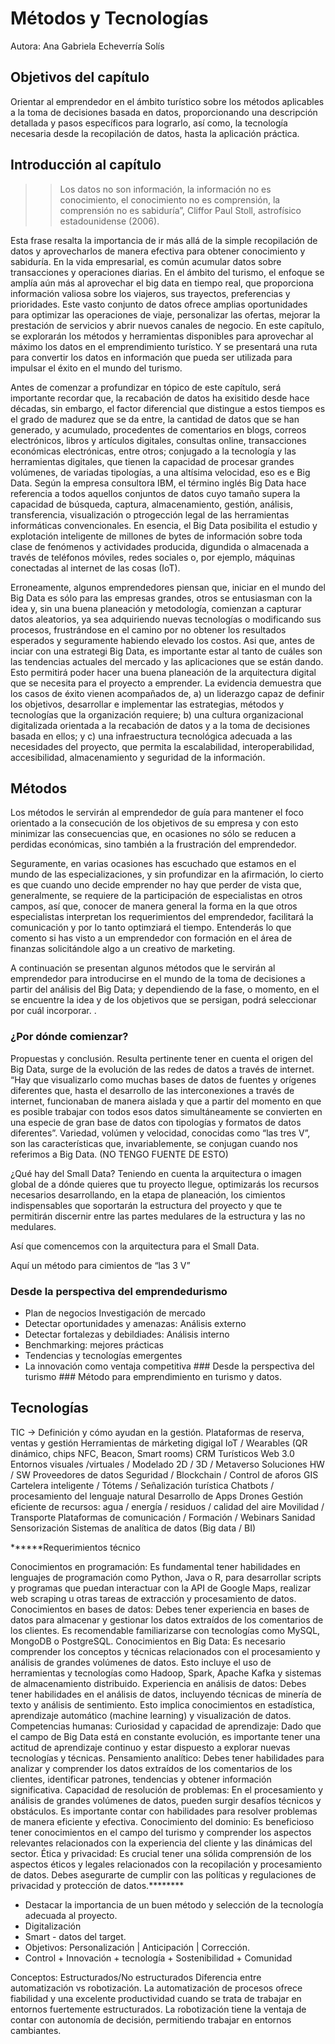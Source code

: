 # Métodos y Tecnologías
Autora: Ana Gabriela Echeverría Solís

## Objetivos del capítulo
Orientar al emprendedor en el ámbito turístico sobre los métodos aplicables a la toma de decisiones basada en datos, proporcionando una descripción detallada y pasos específicos para lograrlo, así como, la tecnología necesaria desde la recopilación de datos, hasta la aplicación práctica.

## Introducción al capítulo

>> Los datos no son información, la información no es conocimiento, el conocimiento no es comprensión, la comprensión no es sabiduría", Cliffor Paul Stoll, astrofísico estadounidense (2006). 

Esta frase resalta la importancia de ir más allá de la simple recopilación de datos y aprovecharlos de manera efectiva para obtener conocimiento y sabiduría. En la vida empresarial, es común acumular datos sobre transacciones y operaciones diarias. En el ámbito del turismo, el enfoque se amplía aún más al aprovechar el big data en tiempo real, que proporciona información valiosa sobre los viajeros, sus trayectos, preferencias y prioridades. Este vasto conjunto de datos ofrece amplias oportunidades para optimizar las operaciones de viaje, personalizar las ofertas, mejorar la prestación de servicios y abrir nuevos canales de negocio. En este capítulo, se explorarán los métodos y herramientas disponibles para aprovechar al máximo los datos en el emprendimiento turístico. Y se presentará una ruta para convertir los datos en información que pueda ser utilizada para impulsar el éxito en el mundo del turismo.

Antes de comenzar a profundizar en tópico de este capítulo, será importante recordar que, la recabación de datos ha exisitido desde hace décadas, sin embargo, el factor diferencial que distingue a estos tiempos es el grado de madurez que se da entre, la cantidad de datos que se han generado, y acumulado, procedentes de comentarios en blogs, correos electrónicos, libros y artículos digitales, consultas online, transacciones económicas electrónicas, entre otros; conjugado a la tecnología y las herramientas digitales, que tienen la capacidad de procesar grandes volúmenes, de variadas tipologías, a una altísima velocidad, eso es e Big Data. Según la empresa consultora IBM, el término inglés Big Data hace referencia a todos aquellos conjuntos de datos cuyo tamaño supera la capacidad de búsqueda, captura, almacenamiento, gestión, análisis, transferencia, visualización o ptrogección legal de las herramientas informáticas convencionales. En esencia, el Big Data posibilita el estudio y explotación inteligente de millones de bytes de información sobre toda clase de fenómenos y actividades producida, digundida o almacenada a través de teléfonos móviles, redes sociales o, por ejemplo, máquinas conectadas al internet de las cosas (IoT).

Erroneamente, algunos emprendedores piensan que, iniciar en el mundo del Big Data es sólo para las empresas grandes, otros se entusiasman con la idea y, sin una buena planeación y metodología, comienzan a capturar datos aleatorios, ya sea adquiriendo nuevas tecnologías o modificando sus procesos, frustrándose en el camino por no obtener los resultados esperados y seguramente habiendo elevado los costos. 
Asi que, antes de inciar con una estrategi Big Data, es importante estar al tanto de cuáles son las tendencias actuales del mercado y las aplicaciones que se están dando. Esto permitirá poder hacer una buena planeación de la arquitectura digital que se necesita para el proyecto a emprender. La evidencia demuestra que los casos de éxito vienen acompañados de, a) un liderazgo capaz de definir los objetivos, desarrollar e implementar las estrategias, métodos y tecnologías que la organización requiere; b) una cultura organizacional digitalizada orientada a la recabación de datos y a la toma de decisiones basada en ellos; y c) una infraestructura tecnológica adecuada a las necesidades del proyecto, que permita la escalabilidad, interoperabilidad, accesibilidad, almacenamiento y seguridad de la información.


## Métodos

Los métodos le servirán al emprendedor de guía para mantener el foco orientado a la consecución de los objetivos de su empresa y  con esto minimizar las consecuencias que,  en ocasiones no sólo se reducen a perdidas económicas, sino también a la frustración del emprendedor. 

Seguramente, en varias ocasiones has escuchado que estamos en el mundo de las especializaciones, y sin profundizar en la afirmación, lo cierto es que cuando uno decide emprender no hay que perder de vista que, generalmente, se requiere de la participación de especialistas en otros campos, así que, conocer de manera general la forma en la que otros especialistas interpretan los requerimientos del emprendedor, facilitará la comunicación y por lo tanto optimziará el tiempo. Entenderás lo que comento si has visto a un emprendedor con formación en el área de finanzas solicitándole algo a un creativo de marketing.

A continuación se presentan algunos métodos que le servirán al emprendedor para introducirse en el mundo de la toma de decisiones a partir del análisis del Big Data; y dependiendo de la fase, o momento, en el se encuentre la idea y de los objetivos que se persigan, podrá seleccionar por cuál incorporar. . 



### ¿Por dónde comienzar?
Propuestas y conclusión.
Resulta pertinente tener en cuenta el origen del Big Data, surge de la evolución de las redes de datos a través de internet. "Hay que visualizarlo como muchas bases de datos de fuentes y orígenes diferentes que, hasta el desarrollo de las interconexiones a través de internet, funcionaban de manera aislada y que a partir del momento en que es posible trabajar con todos esos datos simultáneamente se convierten en una especie de gran base de datos con tipologías y formatos de datos diferentes". Variedad, volúmen y velocidad, conocidas como "las tres V", son las características que, invariablemente, se conjugan cuando nos referimos a Big Data. (NO TENGO FUENTE DE ESTO)

¿Qué hay del Small Data?
Teniendo en cuenta la arquitectura o imagen global de a dónde quieres que tu proyecto llegue, optimizarás los recursos necesarios desarrollando, en la etapa de planeación, los cimientos indispensables que soportarán la estructura del proyecto y que te permitirán discernir entre las partes medulares de la estructura y las no medulares. 

Así que comencemos con la arquitectura para el Small Data. 

Aquí un método para cimientos de "las 3 V"



### Desde la perspectiva del emprendedurismo
* Plan de negocios
 Investigación de mercado
* Detectar oportunidades y amenazas: Análisis externo
* Detectar fortalezas y debildiades: Análisis interno
* Benchmarking: mejores prácticas
* Tendencias y tecnologías emergentes
* La innovación como ventaja competitiva
### Desde la perspectiva del turismo
### Método para emprendimiento en turismo y datos.

## Tecnologías

TIC -> Definición y cómo ayudan en la gestión.
Plataformas de reserva, ventas y gestión
Herramientas de márketing digigal
IoT / Wearables (QR dinámico, chips NFC, Beacon, Smart rooms)
CRM Turísticos
Web 3.0
Entornos visuales /virtuales / Modelado 2D / 3D / Metaverso
Soluciones HW / SW
Proveedores de datos
Seguridad / Blockchain / Control de aforos
GIS 
Cartelera inteligente / Tótems / Señalización turística
Chatbots / procesamiento del lenguaje natural
Desarrollo de Apps
Drones
Gestión eficiente de recursos: agua / energía / residuos / calidad del aire
Movilidad / Transporte
Plataformas de comunicación / Formación / Webinars
Sanidad
Sensorización
Sistemas de analítica de datos (Big data / BI)

******Requerimientos técnico

Conocimientos en programación: Es fundamental tener habilidades en lenguajes de programación como Python, Java o R, para desarrollar scripts y programas que puedan interactuar con la API de Google Maps, realizar web scraping u otras tareas de extracción y procesamiento de datos.
Conocimientos en bases de datos: Debes tener experiencia en bases de datos para almacenar y gestionar los datos extraídos de los comentarios de los clientes. Es recomendable familiarizarse con tecnologías como MySQL, MongoDB o PostgreSQL.
Conocimientos en Big Data: Es necesario comprender los conceptos y técnicas relacionados con el procesamiento y análisis de grandes volúmenes de datos. Esto incluye el uso de herramientas y tecnologías como Hadoop, Spark, Apache Kafka y sistemas de almacenamiento distribuido.
Experiencia en análisis de datos: Debes tener habilidades en el análisis de datos, incluyendo técnicas de minería de texto y análisis de sentimiento. Esto implica conocimientos en estadística, aprendizaje automático (machine learning) y visualización de datos.
Competencias humanas:
Curiosidad y capacidad de aprendizaje: Dado que el campo de Big Data está en constante evolución, es importante tener una actitud de aprendizaje continuo y estar dispuesto a explorar nuevas tecnologías y técnicas.
Pensamiento analítico: Debes tener habilidades para analizar y comprender los datos extraídos de los comentarios de los clientes, identificar patrones, tendencias y obtener información significativa.
Capacidad de resolución de problemas: En el procesamiento y análisis de grandes volúmenes de datos, pueden surgir desafíos técnicos y obstáculos. Es importante contar con habilidades para resolver problemas de manera eficiente y efectiva.
Conocimiento del dominio: Es beneficioso tener conocimientos en el campo del turismo y comprender los aspectos relevantes relacionados con la experiencia del cliente y las dinámicas del sector.
Ética y privacidad: Es crucial tener una sólida comprensión de los aspectos éticos y legales relacionados con la recopilación y procesamiento de datos. Debes asegurarte de cumplir con las políticas y regulaciones de privacidad y protección de datos.********


* Destacar la importancia de un buen método y selección de la tecnología adecuada al proyecto.
* Digitalización 
* Smart - datos del target.
* Objetivos: Personalización | Anticipación | Corrección.
* Control + Innovación + tecnología + Sostenibilidad + Comunidad

Conceptos: Estructurados/No estructurados
Diferencia entre automatización vs robotización. 
La automatización de procesos ofrece fiabilidad y una excelente productividad cuando se trata de trabajar en entornos fuertemente estructurados. La robotización tiene la ventaja de contar con autonomía de decisión, permitiendo trabajar en entornos cambiantes. 

